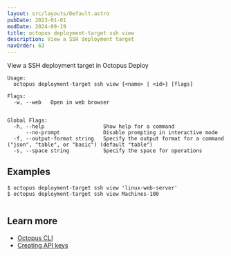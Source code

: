 ```yaml
---
layout: src/layouts/Default.astro
pubDate: 2023-01-01
modDate: 2024-09-19
title: octopus deployment-target ssh view
description: View a SSH deployment target
navOrder: 63
---
```


View a SSH deployment target in Octopus Deploy

```
Usage:
  octopus deployment-target ssh view {<name> | <id>} [flags]

Flags:
  -w, --web   Open in web browser


Global Flags:
  -h, --help                   Show help for a command
      --no-prompt              Disable prompting in interactive mode
  -f, --output-format string   Specify the output format for a command ("json", "table", or "basic") (default "table")
  -s, --space string           Specify the space for operations

```

## Examples

<SamplesInstance />

```
$ octopus deployment-target ssh view 'linux-web-server'
$ octopus deployment-target ssh view Machines-100


```

## Learn more

- [Octopus CLI](/docs/octopus-rest-api/cli)
- [Creating API keys](/docs/octopus-rest-api/how-to-create-an-api-key)
